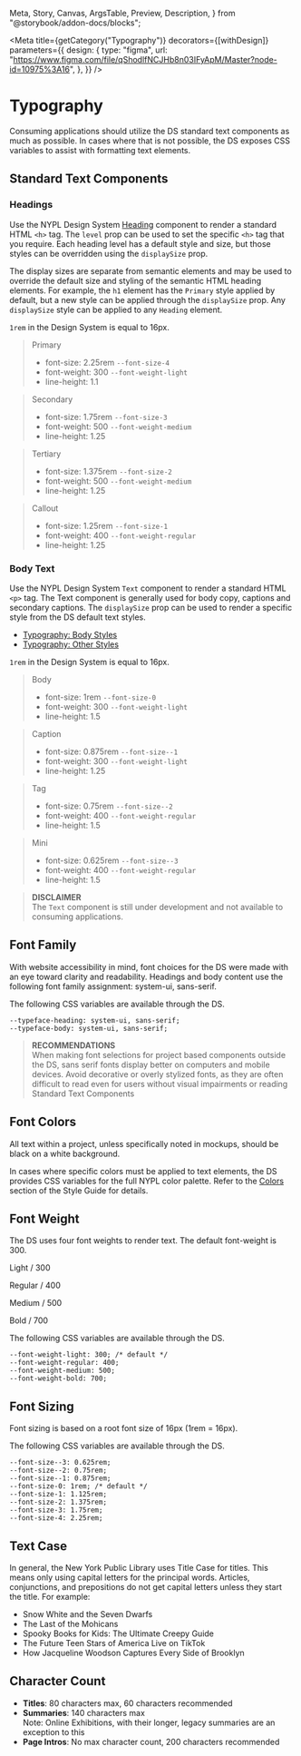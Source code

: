   Meta,
  Story,
  Canvas,
  ArgsTable,
  Preview,
  Description,
} from "@storybook/addon-docs/blocks";


<Meta
  title={getCategory("Typography")}
  decorators={[withDesign]}
  parameters={{
    design: {
      type: "figma",
      url:
        "https://www.figma.com/file/qShodlfNCJHb8n03IFyApM/Master?node-id=10975%3A16",
    },
  }}
/>

# Typography

Consuming applications should utilize the DS standard text components as much as possible. In cases where that is not possible, the DS exposes CSS variables to assist with formatting text elements.

<Story name="Standard Text Components" />

## Standard Text Components

### Headings

Use the NYPL Design System [Heading](https://nypl.github.io/nypl-design-system/storybook-static/?path=/docs/heading--basic) component to render a standard HTML `<h>` tag. The `level` prop can be used to set the specific `<h>` tag that you require. Each heading level has a default style and size, but those styles can be overridden using the `displaySize` prop.

The display sizes are separate from semantic elements and may be used to override the default size and styling of the semantic HTML heading elements. For example, the `h1` element has the `Primary` style applied by default, but a new style can be applied through the `displaySize` prop. Any `displaySize` style can be applied to any `Heading` element.

`1rem` in the Design System is equal to 16px.

> <p className="heading--primary" style={{ color: "black" }}>
>   Primary
> </p>
>
> - font-size: 2.25rem `--font-size-4`
> - font-weight: 300 `--font-weight-light`
> - line-height: 1.1

> <p className="heading--secondary" style={{ color: "black" }}>
>   Secondary
> </p>
>
> - font-size: 1.75rem `--font-size-3`
> - font-weight: 500 `--font-weight-medium`
> - line-height: 1.25

> <p className="heading--tertiary" style={{ color: "black" }}>
>   Tertiary
> </p>
>
> - font-size: 1.375rem `--font-size-2`
> - font-weight: 500 `--font-weight-medium`
> - line-height: 1.25

> <p className="heading--callout" style={{ color: "black" }}>
>   Callout
> </p>
>
> - font-size: 1.25rem `--font-size-1`
> - font-weight: 400 `--font-weight-regular`
> - line-height: 1.25

### Body Text

Use the NYPL Design System `Text` component to render a standard HTML `<p>` tag. The Text component is generally used for body copy, captions and secondary captions. The `displaySize` prop can be used to render a specific style from the DS default text styles.

- [Typography: Body Styles](https://www.figma.com/file/qShodlfNCJHb8n03IFyApM/Main?node-id=10975%3A52)
- [Typography: Other Styles](https://www.figma.com/file/qShodlfNCJHb8n03IFyApM/Main?node-id=10975%3A100)

`1rem` in the Design System is equal to 16px.

> <p className="text" style={{ color: "black" }}>
>   Body
> </p>
>
> - font-size: 1rem `--font-size-0`
> - font-weight: 300 `--font-weight-light`
> - line-height: 1.5

> <p className="text--caption" style={{ color: "black" }}>
>   Caption
> </p>
>
> - font-size: 0.875rem `--font-size--1`
> - font-weight: 300 `--font-weight-light`
> - line-height: 1.25

> <p className="text--tag" style={{ color: "black" }}>
>   Tag
> </p>
>
> - font-size: 0.75rem `--font-size--2`
> - font-weight: 400 `--font-weight-regular`
> - line-height: 1.5

> <p className="text--mini" style={{ color: "black" }}>
>   Mini
> </p>
>
> - font-size: 0.625rem `--font-size--3`
> - font-weight: 400 `--font-weight-regular`
> - line-height: 1.5

> **DISCLAIMER**  
> The `Text` component is still under development and not available to consuming applications.

<Story name="Font Family" />

## Font Family

With website accessibility in mind, font choices for the DS were made with an eye toward clarity and readability. Headings and body content use the following font family assignment: system-ui, sans-serif.

The following CSS variables are available through the DS.

```
--typeface-heading: system-ui, sans-serif;
--typeface-body: system-ui, sans-serif;
```

> **RECOMMENDATIONS**  
> When making font selections for project based components outside the DS, sans serif fonts display better on computers and mobile devices. Avoid decorative or overly stylized fonts, as they are often difficult to read even for users without visual impairments or reading Standard Text Components

<Story name="Font Colors" />

## Font Colors

All text within a project, unless specifically noted in mockups, should be black on a white background.

In cases where specific colors must be applied to text elements, the DS provides CSS variables for the full NYPL color palette. Refer to the [Colors](https://nypl.github.io/nypl-design-system/storybook-static/?path=/docs/style-guide-colors--colors-brand) section of the Style Guide for details.

<Story name="Font Weight" />

## Font Weight

The DS uses four font weights to render text. The default font-weight is 300.

<p
  style={{
    fontSize: "1rem",
    fontWeight: 300,
    fontFamily: "system-ui, sans-serif",
  }}
>
  Light / 300
</p>
<p
  style={{
    fontSize: "1rem",
    fontWeight: 400,
    fontFamily: "system-ui, sans-serif",
  }}
>
  Regular / 400
</p>
<p
  style={{
    fontSize: "1rem",
    fontWeight: 500,
    fontFamily: "system-ui, sans-serif",
  }}
>
  Medium / 500
</p>
<p
  style={{
    fontSize: "1rem",
    fontWeight: 700,
    fontFamily: "system-ui, sans-serif",
  }}
>
  Bold / 700
</p>

The following CSS variables are available through the DS.

```
--font-weight-light: 300; /* default */
--font-weight-regular: 400;
--font-weight-medium: 500;
--font-weight-bold: 700;
```

<Story name="Font Sizing" />

## Font Sizing

Font sizing is based on a root font size of 16px (1rem = 16px).

The following CSS variables are available through the DS.

```
--font-size--3: 0.625rem;
--font-size--2: 0.75rem;
--font-size--1: 0.875rem;
--font-size-0: 1rem; /* default */
--font-size-1: 1.125rem;
--font-size-2: 1.375rem;
--font-size-3: 1.75rem;
--font-size-4: 2.25rem;
```

<Story name="Text Case" />

## Text Case

In general, the New York Public Library uses Title Case for titles. This means only using capital letters for the principal words. Articles, conjunctions, and prepositions do not get capital letters unless they start the title. For example:

- Snow White and the Seven Dwarfs
- The Last of the Mohicans
- Spooky Books for Kids: The Ultimate Creepy Guide
- The Future Teen Stars of America Live on TikTok
- How Jacqueline Woodson Captures Every Side of Brooklyn

<Story name="Character Count" />

## Character Count

- **Titles**: 80 characters max, 60 characters recommended
- **Summaries**: 140 characters max<br />Note: Online Exhibitions, with their longer, legacy summaries are an exception to this
- **Page Intros**: No max character count, 200 characters recommended

